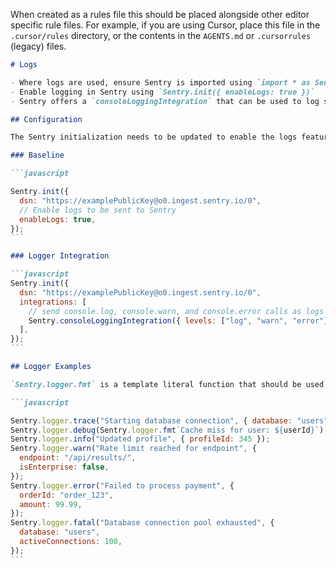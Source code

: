 <Expandable title="AI Rules for Logs in Code Editors" copy={true} hideFromMd={true}>

When created as a rules file this should be placed alongside other editor specific rule files. For example, if you are using Cursor, place this file in the `.cursor/rules` directory, or the contents in the `AGENTS.md` or `.cursorrules` (legacy) files.

````markdown {filename:rules.mdc}
# Logs

- Where logs are used, ensure Sentry is imported using `import * as Sentry from "@sentry/nextjs"`
- Enable logging in Sentry using `Sentry.init({ enableLogs: true })`
- Sentry offers a `consoleLoggingIntegration` that can be used to log specific console error types automatically without instrumenting the individual logger calls

## Configuration

The Sentry initialization needs to be updated to enable the logs feature.

### Baseline

```javascript

Sentry.init({
  dsn: "https://examplePublicKey@o0.ingest.sentry.io/0",
  // Enable logs to be sent to Sentry
  enableLogs: true,
});
```

### Logger Integration

```javascript
Sentry.init({
  dsn: "https://examplePublicKey@o0.ingest.sentry.io/0",
  integrations: [
    // send console.log, console.warn, and console.error calls as logs to Sentry
    Sentry.consoleLoggingIntegration({ levels: ["log", "warn", "error"] }),
  ],
});
```

## Logger Examples

`Sentry.logger.fmt` is a template literal function that should be used to bring variables into the structured logs.

```javascript

Sentry.logger.trace("Starting database connection", { database: "users" });
Sentry.logger.debug(Sentry.logger.fmt`Cache miss for user: ${userId}`);
Sentry.logger.info("Updated profile", { profileId: 345 });
Sentry.logger.warn("Rate limit reached for endpoint", {
  endpoint: "/api/results/",
  isEnterprise: false,
});
Sentry.logger.error("Failed to process payment", {
  orderId: "order_123",
  amount: 99.99,
});
Sentry.logger.fatal("Database connection pool exhausted", {
  database: "users",
  activeConnections: 100,
});
```
````

</Expandable>
